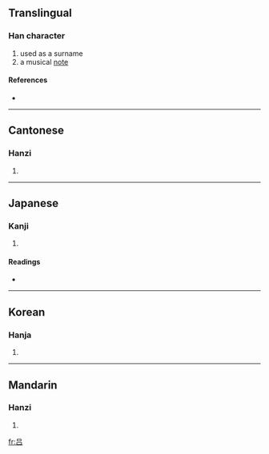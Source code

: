 {{also|呂}}
==Translingual==

===Han character===
{{Han char|rn=30|rad=口|as=03|sn=6|four=|canj=口口 (RR)|ids=⿱[[口]][[口]]}}

# used as a surname
# a musical [[note]]

====References====
* {{Han ref|kx=0177.021|hdz=10577.120|uh=5415|ud=21525}}

----

==Cantonese==

===Hanzi===
{{yue-hanzi|jyut=leoi5|y=leui5|tra=呂}}

# {{defn|Cantonese}}

----

==Japanese==

===Kanji===
{{ja-kanji|grade=|rs=口03}}

# {{defn|Japanese}}

====Readings====
* {{ja-readings|on=[[りょ]] (ryo), [[ろ]] (ro)|kun=[[せぼね]] (sebone)}}

----

==Korean==

===Hanja===
{{ko-hanja|hangeul=려|rv=ryeo|mr=ryŏ}}

# {{defn|Korean}}

----

==Mandarin==

===Hanzi===
{{cmn-hanzi|tra=呂|pin=[[lǚ]] ([[lü3]])|wg=lü<sup>3</sup>}}

# {{defn|Mandarin}}

[[fr:吕]]